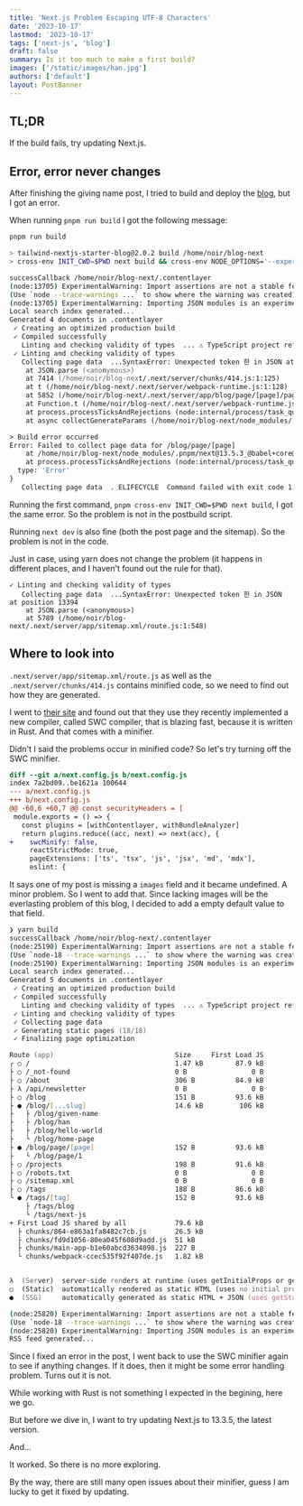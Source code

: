 ```yaml
---
title: 'Next.js Problem Escaping UTF-8 Characters'
date: '2023-10-17'
lastmod: '2023-10-17'
tags: ['next-js', 'blog']
draft: false
summary: Is it too much to make a first build?
images: ['/static/images/han.jpg']
authors: ['default']
layout: PostBanner
---
```


## TL;DR

If the build fails, try updating Next.js.

## Error, error never changes

After finishing the giving name post, I tried to build and deploy the [blog](https://github.com/noirgif/blog-next/commit/154df1a65b85327028a02abe82f9bf0229a4788e), but I got an error.

When running `pnpm run build` I got the following message:

```zsh
pnpm run build

> tailwind-nextjs-starter-blog@2.0.2 build /home/noir/blog-next
> cross-env INIT_CWD=$PWD next build && cross-env NODE_OPTIONS='--experimental-json-modules' node ./scripts/postbuild.mjs

successCallback /home/noir/blog-next/.contentlayer
(node:13705) ExperimentalWarning: Import assertions are not a stable feature of the JavaScript language. Avoid relying on their current behavior and syntax as those might change in a future version of Node.js.
(Use `node --trace-warnings ...` to show where the warning was created)
(node:13705) ExperimentalWarning: Importing JSON modules is an experimental feature and might change at any time
Local search index generated...
Generated 4 documents in .contentlayer
 ✓ Creating an optimized production build    
 ✓ Compiled successfully
   Linting and checking validity of types  ... ⚠ TypeScript project references are not fully supported. Attempting to build in incremental mode.
 ✓ Linting and checking validity of types    
   Collecting page data  ...SyntaxError: Unexpected token 한 in JSON at position 13394
    at JSON.parse (<anonymous>)
    at 7414 (/home/noir/blog-next/.next/server/chunks/414.js:1:125)
    at t (/home/noir/blog-next/.next/server/webpack-runtime.js:1:128)
    at 5852 (/home/noir/blog-next/.next/server/app/blog/page/[page]/page.js:1:1789)
    at Function.t (/home/noir/blog-next/.next/server/webpack-runtime.js:1:128)
    at process.processTicksAndRejections (node:internal/process/task_queues:95:5)
    at async collectGenerateParams (/home/noir/blog-next/node_modules/.pnpm/next@13.5.3_@babel+core@7.23.2_@opentelemetry+api@1.4.1_react-dom@18.2.0_react@18.2.0/node_modules/next/dist/build/utils.js:858:17)

> Build error occurred
Error: Failed to collect page data for /blog/page/[page]
    at /home/noir/blog-next/node_modules/.pnpm/next@13.5.3_@babel+core@7.23.2_@opentelemetry+api@1.4.1_react-dom@18.2.0_react@18.2.0/node_modules/next/dist/build/utils.js:1178:15
    at process.processTicksAndRejections (node:internal/process/task_queues:95:5) {
  type: 'Error'
}
   Collecting page data  . ELIFECYCLE  Command failed with exit code 1.
```

Running the first command, `pnpm cross-env INIT_CWD=$PWD next build`, I got the same error. So the problem is not in the postbuild script.

Running `next dev` is also fine (both the post page and the sitemap). So the problem is not in the code.

Just in case, using yarn does not change the problem (it happens in different places, and I haven't found out the rule for that).
```
✓ Linting and checking validity of types    
   Collecting page data  ...SyntaxError: Unexpected token 한 in JSON at position 13394
    at JSON.parse (<anonymous>)
    at 5789 (/home/noir/blog-next/.next/server/app/sitemap.xml/route.js:1:548)
```

## Where to look into

`.next/server/app/sitemap.xml/route.js` as well as the `.next/server/chunks/414.js` contains minified code, so we need to find out how they are generated.

I went to [their site](https://nextjs.org/docs/architecture/nextjs-compiler) and found out that they use they recently implemented a new compiler, called SWC compiler, that is blazing fast, because it is written in Rust. And that comes with a minifier.

Didn't I said the problems occur in minified code? So let's try turning off the SWC minifier.

```diff
diff --git a/next.config.js b/next.config.js
index 7a2bd09..be1621a 100644
--- a/next.config.js
+++ b/next.config.js
@@ -60,6 +60,7 @@ const securityHeaders = [
 module.exports = () => {
   const plugins = [withContentlayer, withBundleAnalyzer]
   return plugins.reduce((acc, next) => next(acc), {
+    swcMinify: false,
     reactStrictMode: true,
     pageExtensions: ['ts', 'tsx', 'js', 'jsx', 'md', 'mdx'],
     eslint: {
```

It says one of my post is missing a `images` field and it became undefined. A minor problem. So I went to add that. Since lacking images will be the everlasting problem of this blog, I decided to add a empty default value to that field.

```zsh
❯ yarn build             
successCallback /home/noir/blog-next/.contentlayer
(node:25190) ExperimentalWarning: Import assertions are not a stable feature of the JavaScript language. Avoid relying on their current behavior and syntax as those might change in a future version of Node.js.
(Use `node-18 --trace-warnings ...` to show where the warning was created)
(node:25190) ExperimentalWarning: Importing JSON modules is an experimental feature and might change at any time
Local search index generated...
Generated 5 documents in .contentlayer
 ✓ Creating an optimized production build    
 ✓ Compiled successfully
   Linting and checking validity of types  ... ⚠ TypeScript project references are not fully supported. Attempting to build in incremental mode.
 ✓ Linting and checking validity of types    
 ✓ Collecting page data    
 ✓ Generating static pages (18/18) 
 ✓ Finalizing page optimization    

Route (app)                              Size     First Load JS
┌ ○ /                                    1.47 kB        87.9 kB
├ ○ /_not-found                          0 B                0 B
├ ○ /about                               306 B          84.9 kB
├ λ /api/newsletter                      0 B                0 B
├ ○ /blog                                151 B          93.6 kB
├ ● /blog/[...slug]                      14.6 kB         106 kB
├   ├ /blog/given-name
├   ├ /blog/han
├   ├ /blog/hello-world
├   └ /blog/home-page
├ ● /blog/page/[page]                    152 B          93.6 kB
├   └ /blog/page/1
├ ○ /projects                            198 B          91.6 kB
├ ○ /robots.txt                          0 B                0 B
├ ○ /sitemap.xml                         0 B                0 B
├ ○ /tags                                188 B          86.6 kB
└ ● /tags/[tag]                          152 B          93.6 kB
    ├ /tags/blog
    └ /tags/next-js
+ First Load JS shared by all            79.6 kB
  ├ chunks/864-e863a1fa8482c7cb.js       26.5 kB
  ├ chunks/fd9d1056-80ea045f608d9add.js  51 kB
  ├ chunks/main-app-b1e60abcd3634098.js  227 B
  └ chunks/webpack-ccec535f92f407de.js   1.82 kB


λ  (Server)  server-side renders at runtime (uses getInitialProps or getServerSideProps)
○  (Static)  automatically rendered as static HTML (uses no initial props)
●  (SSG)     automatically generated as static HTML + JSON (uses getStaticProps)

(node:25820) ExperimentalWarning: Import assertions are not a stable feature of the JavaScript language. Avoid relying on their current behavior and syntax as those might change in a future version of Node.js.
(Use `node-18 --trace-warnings ...` to show where the warning was created)
(node:25820) ExperimentalWarning: Importing JSON modules is an experimental feature and might change at any time
RSS feed generated...
```

Since I fixed an error in the post, I went back to use the SWC minifier again to see if anything changes. If it does, then it might be some error handling problem. Turns out it is not.

While working with Rust is not something I expected in the begining, here we go.

But before we dive in, I want to try updating Next.js to 13.3.5, the latest version.

And... 

It worked. So there is no more exploring.

By the way, there are still many open issues about their minifier, guess I am lucky to get it fixed by updating.